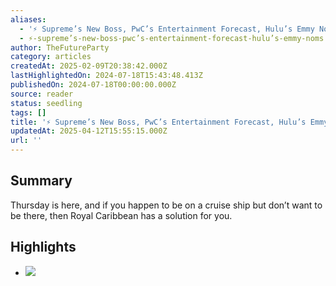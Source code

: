 ```yaml
---
aliases:
  - '⚡ Supreme’s New Boss, PwC’s Entertainment Forecast, Hulu’s Emmy Noms'
  - ⚡-supreme’s-new-boss-pwc’s-entertainment-forecast-hulu’s-emmy-noms
author: TheFutureParty
category: articles
createdAt: 2025-02-09T20:38:42.000Z
lastHighlightedOn: 2024-07-18T15:43:48.413Z
publishedOn: 2024-07-18T00:00:00.000Z
source: reader
status: seedling
tags: []
title: '⚡ Supreme’s New Boss, PwC’s Entertainment Forecast, Hulu’s Emmy Noms'
updatedAt: 2025-04-12T15:55:15.000Z
url: ''
---
```

## Summary

Thursday is here, and if you happen to be on a cruise ship but don’t want to be there, then Royal Caribbean has a solution for you.

## Highlights

- ![](https://media.beehiiv.com/cdn-cgi/image/fit=scale-down,format=auto,onerror=redirect,quality=80/uploads/asset/file/8bc2fa0f-5102-4103-b7d6-121c5960116b/supreme_july_18.jpg?t=1721268568)
